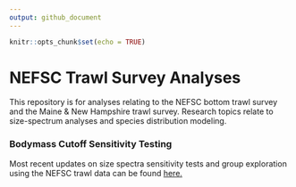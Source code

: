 ```yaml
---
output: github_document
---
```


```r
knitr::opts_chunk$set(echo = TRUE)
```

# NEFSC Trawl Survey Analyses

This repository is for analyses relating to the NEFSC bottom trawl survey and the Maine & New Hampshire trawl survey. Research topics relate to size-spectrum analyses and species distribution modeling.


### Bodymass Cutoff Sensitivity Testing 

Most recent updates on size spectra sensitivity tests and group exploration using the NEFSC trawl data can be found  [here.](https://adamkemberling.github.io/nefsc_trawl/R/06_ss_sensitivity.html)

